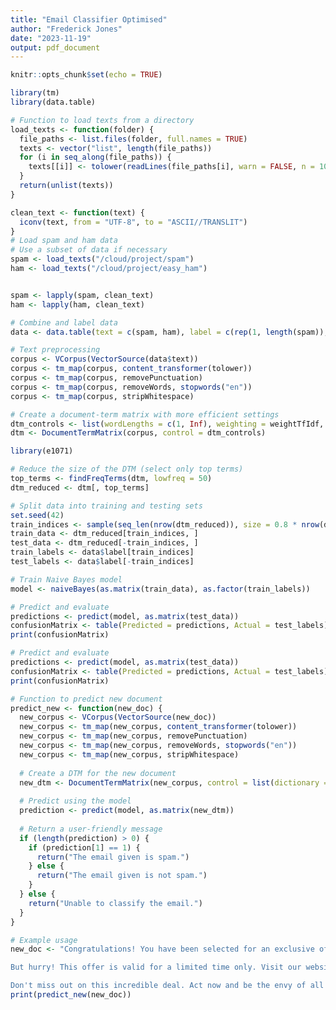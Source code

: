 ```yaml
---
title: "Email Classifier Optimised"
author: "Frederick Jones"
date: "2023-11-19"
output: pdf_document
---
```


```r
knitr::opts_chunk$set(echo = TRUE)
```
```r
library(tm)
library(data.table)
```
```r
# Function to load texts from a directory
load_texts <- function(folder) {
  file_paths <- list.files(folder, full.names = TRUE)
  texts <- vector("list", length(file_paths))
  for (i in seq_along(file_paths)) {
    texts[[i]] <- tolower(readLines(file_paths[i], warn = FALSE, n = 10, encoding = "UTF-8"))  # Read only the first few lines
  }
  return(unlist(texts))
}

clean_text <- function(text) {
  iconv(text, from = "UTF-8", to = "ASCII//TRANSLIT")
}
# Load spam and ham data
# Use a subset of data if necessary
spam <- load_texts("/cloud/project/spam")
ham <- load_texts("/cloud/project/easy_ham")


spam <- lapply(spam, clean_text)
ham <- lapply(ham, clean_text)

# Combine and label data
data <- data.table(text = c(spam, ham), label = c(rep(1, length(spam)), rep(0, length(ham))))

# Text preprocessing
corpus <- VCorpus(VectorSource(data$text))
corpus <- tm_map(corpus, content_transformer(tolower))
corpus <- tm_map(corpus, removePunctuation)
corpus <- tm_map(corpus, removeWords, stopwords("en"))
corpus <- tm_map(corpus, stripWhitespace)

# Create a document-term matrix with more efficient settings
dtm_controls <- list(wordLengths = c(1, Inf), weighting = weightTfIdf, bounds = list(global = c(5, Inf)))
dtm <- DocumentTermMatrix(corpus, control = dtm_controls)

library(e1071)

# Reduce the size of the DTM (select only top terms)
top_terms <- findFreqTerms(dtm, lowfreq = 50)
dtm_reduced <- dtm[, top_terms]
```
```r
# Split data into training and testing sets
set.seed(42)
train_indices <- sample(seq_len(nrow(dtm_reduced)), size = 0.8 * nrow(dtm_reduced))
train_data <- dtm_reduced[train_indices, ]
test_data <- dtm_reduced[-train_indices, ]
train_labels <- data$label[train_indices]
test_labels <- data$label[-train_indices]

# Train Naive Bayes model
model <- naiveBayes(as.matrix(train_data), as.factor(train_labels))

# Predict and evaluate
predictions <- predict(model, as.matrix(test_data))
confusionMatrix <- table(Predicted = predictions, Actual = test_labels)
print(confusionMatrix)

# Predict and evaluate
predictions <- predict(model, as.matrix(test_data))
confusionMatrix <- table(Predicted = predictions, Actual = test_labels)
print(confusionMatrix)
```
```r
# Function to predict new document
predict_new <- function(new_doc) {
  new_corpus <- VCorpus(VectorSource(new_doc))
  new_corpus <- tm_map(new_corpus, content_transformer(tolower))
  new_corpus <- tm_map(new_corpus, removePunctuation)
  new_corpus <- tm_map(new_corpus, removeWords, stopwords("en"))
  new_corpus <- tm_map(new_corpus, stripWhitespace)
  
  # Create a DTM for the new document
  new_dtm <- DocumentTermMatrix(new_corpus, control = list(dictionary = Terms(dtm)))
  
  # Predict using the model
  prediction <- predict(model, as.matrix(new_dtm))
  
  # Return a user-friendly message
  if (length(prediction) > 0) {
    if (prediction[1] == 1) {
      return("The email given is spam.")
    } else {
      return("The email given is not spam.")
    }
  } else {
    return("Unable to classify the email.")
  }
}
```
```r
# Example usage
new_doc <- "Congratulations! You have been selected for an exclusive offer. Get a 70% discount on our new range of designer watches. This is a once-in-a-lifetime opportunity just for you.

But hurry! This offer is valid for a limited time only. Visit our website now and use the code EXCLUSIVE70 at checkout to avail of this amazing discount.

Don't miss out on this incredible deal. Act now and be the envy of all your friends with a stylish new watch."
print(predict_new(new_doc))
```